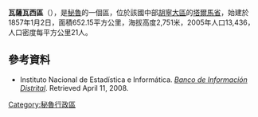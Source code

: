 '''瓦薩瓦西區'''（{{lang-es|Distrito de Huasahuasi}}），是[[秘魯|秘魯]]的一個區，位於該國中部[[胡寧大區|胡寧大區]]的[[塔爾馬省|塔爾馬省]]，始建於1857年1月2日，面積652.15平方公里，海拔高度2,751米，2005年人口13,436，人口密度每平方公里21人。

==參考資料==
*{{es icon}} Instituto Nacional de Estadística e Informática. ''[https://web.archive.org/web/20080423164200/http://desa.inei.gob.pe/mapas/bid/ Banco de Información Distrital]''. Retrieved April 11, 2008.

{{Peru-geo-stub}}
[[Category:秘魯行政區|Category:秘魯行政區]]